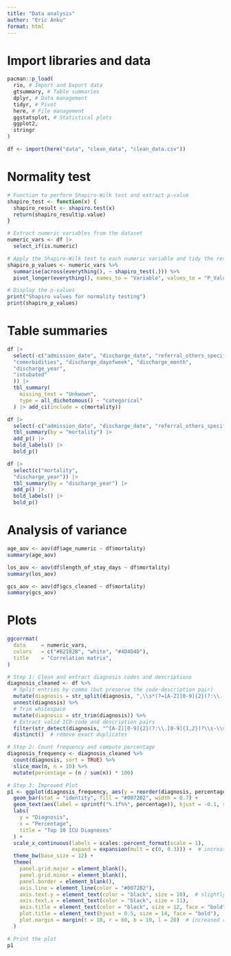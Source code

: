 ```yaml
---
title: "Data analysis"
author: "Eric Anku"
format: html
---
```

# Import libraries and data
```r
pacman::p_load(
  rio, # Import and Export data
  gtsummary, # Table summaries
  dplyr, # Data management
  tidyr, # Pivot 
  here, # File management
  ggstatsplot, # Statistical plots
  ggplot2,
  stringr
)
```

```r
df <- import(here("data", "clean_data", "clean_data.csv"))
```

# Normality test

```r
# Function to perform Shapiro-Wilk test and extract p-value
shapiro_test <- function(x) {
  shapiro_result <- shapiro.test(x)
  return(shapiro_result$p.value)
}

# Extract numeric variables from the dataset
numeric_vars <- df |>
  select_if(is.numeric)

# Apply the Shapiro-Wilk test to each numeric variable and tidy the results
shapiro_p_values <- numeric_vars %>%
  summarise(across(everything(), ~ shapiro_test(.))) %>%
  pivot_longer(everything(), names_to = "Variable", values_to = "P_Value")

# Display the p-values
print("Shapiro values for normality testing")
print(shapiro_p_values)
```

# Table summaries
```r
df |>
  select(-c("admission_date", "discharge_date", "referral_others_specify", "diagnosis",
  "comorbidities", "discharge_dayofweek", "discharge_month",
  "discharge_year",
  "intubated"
  )) |>
  tbl_summary(
    missing_text = "Unkwown",
    type = all_dichotomous() ~ "categorical"
  ) |> add_ci(include = c(mortality))
```

```r
df |>
  select(-c("admission_date", "discharge_date", "referral_others_specify", "diagnosis")) |>
  tbl_summary(by = "mortality") |>
  add_p() |>
  bold_labels() |>
  bold_p()
```

```r
df |>
  select(c("mortality",
  "discharge_year")) |>
  tbl_summary(by = "discharge_year") |>
  add_p() |>
  bold_labels() |>
  bold_p()
```

# Analysis of variance

```r
age_aov <- aov(df$age_numeric ~ df$mortality)
summary(age_aov)
```


```r
los_aov <- aov(df$length_of_stay_days ~ df$mortality)
summary(los_aov)
```


```r
gcs_aov <- aov(df$gcs_cleaned ~ df$mortality)
summary(gcs_aov)
```

# Plots


```r
ggcorrmat(
  data     = numeric_vars,
  colors   = c("#B2182B", "white", "#4D4D4D"),
  title    = "Correlation matrix",
)
```


```r
# Step 1: Clean and extract diagnosis codes and descriptions
diagnosis_cleaned <- df %>%
  # Split entries by comma (but preserve the code-description pair)
  mutate(diagnosis = str_split(diagnosis, ",\\s*(?=[A-Z][0-9]{2}(?:\\.[0-9]{1,2})?\\s-\\s)")) %>%
  unnest(diagnosis) %>%
  # Trim whitespace
  mutate(diagnosis = str_trim(diagnosis)) %>%
  # Extract valid ICD-code and description pairs
  filter(str_detect(diagnosis, "^[A-Z][0-9]{2}(?:\\.[0-9]{1,2})?\\s-\\s.+")) %>%
  distinct()  # remove exact duplicates

# Step 2: Count frequency and compute percentage
diagnosis_frequency <- diagnosis_cleaned %>%
  count(diagnosis, sort = TRUE) %>%
  slice_max(n, n = 10) %>%
  mutate(percentage = (n / sum(n)) * 100)

# Step 3: Improved Plot
p1 <- ggplot(diagnosis_frequency, aes(y = reorder(diagnosis, percentage), x = percentage)) +
  geom_bar(stat = "identity", fill = "#0072B2", width = 0.7) +
  geom_text(aes(label = sprintf("%.1f%%", percentage)), hjust = -0.1, size = 3.5) +
  labs(
    y = "Diagnosis",
    x = "Percentage",
    title = "Top 10 ICU Diagnoses"
  ) +
  scale_x_continuous(labels = scales::percent_format(scale = 1),
                     expand = expansion(mult = c(0, 0.3))) +  # increased space to the right
  theme_bw(base_size = 12) +
  theme(
    panel.grid.major = element_blank(),
    panel.grid.minor = element_blank(),
    panel.border = element_blank(),
    axis.line = element_line(color = "#0072B2"),
    axis.text.y = element_text(color = "black", size = 10),  # slightly smaller text for long labels
    axis.text.x = element_text(color = "black", size = 11),
    axis.title = element_text(color = "black", size = 12, face = "bold"),
    plot.title = element_text(hjust = 0.5, size = 14, face = "bold"),
    plot.margin = margin(t = 10, r = 60, b = 10, l = 20)  # increased right margin
  )

# Print the plot
p1
```